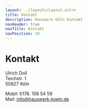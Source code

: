 ```yaml
---
layout: ../layouts/Layout.astro
title: Kontakt
description: Hauswerk Köln Kontakt
navHeader: true
navTitle: Kontakt
navPosition: 10
---
```


# Kontakt

Ulrich Doll  
Teichstr. 1  
50827 Köln  

Mobil: 0178. 158 54 59  
Mail: info@hauswerk-koeln.de  